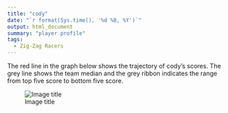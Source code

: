 ```yaml
---
title: "cody"
date: "`r format(Sys.time(), '%d %B, %Y')`"
output: html_document
summary: "player profile"
tags:
  - Zig-Zag Racers
---
```


The red line in the graph below shows the trajectory of cody's scores. The grey line shows the team median and the grey ribbon indicates the range from top five score to bottom five score.

![Image title](cody.jpg)
